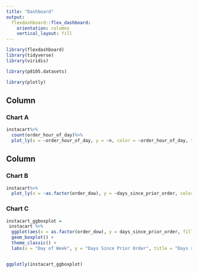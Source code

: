 ```yaml
---
title: "Dashboard"
output: 
  flexdashboard::flex_dashboard:
    orientation: columns
    vertical_layout: fill
---
```


```r
library(flexdashboard)
library(tidyverse)
library(viridis)

library(p8105.datasets)

library(plotly)
```

Column {data-width=650}
-----------------------------------------------------------------------

### Chart A

```r
instacart%>%
  count(order_hour_of_day)%>%
  plot_ly(x = ~order_hour_of_day, y = ~n, color = ~order_hour_of_day, type = "bar")
```

Column {data-width=350}
-----------------------------------------------------------------------

### Chart B

```r
instacart%>%
  plot_ly(x = ~as.factor(order_dow), y = ~days_since_prior_order, color = ~as.factor(order_dow), type = "box")
```

### Chart C

```r
instacart_ggboxplot = 
 instacart %>% 
  ggplot(aes(x = as.factor(order_dow), y = days_since_prior_order, fill = as.factor(order_dow))) +
  geom_boxplot() +
  theme_classic() + 
  labs(x = "Day of Week", y = "Days Since Prior Order", title = "Days since Prior Order by Day of Week", fill = "Day")


ggplotly(instacart_ggboxplot)
```

